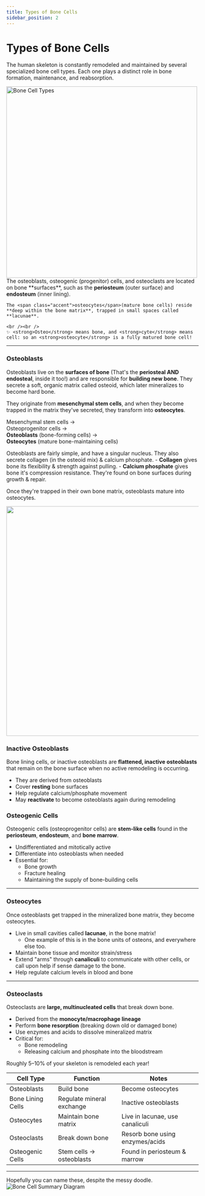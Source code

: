 ```yaml
---
title: Types of Bone Cells
sidebar_position: 2
---
```


# Types of Bone Cells

The human skeleton is constantly remodeled and maintained by several specialized bone cell types. Each one plays a distinct role in bone formation, maintenance, and reabsorption.

<div className="doc-flex">
  <img
    src="https://bio.libretexts.org/@api/deki/files/78111/604-bone-cells.jpeg?revision=1"
    className="doc-image img-margin-right"
    width="500"
    alt="Bone Cell Types"
  />
  <div>
    The <span class="accent">osteoblasts</span>, <span class="accent">osteogenic</span> (progenitor) cells, and <span class="accent">osteoclasts</span> are located on bone **surfaces**, such as the <strong>periosteum</strong> (outer surface) and <strong>endosteum</strong> (inner lining).

    The <span class="accent">osteocytes</span>(mature bone cells) reside **deep within the bone matrix**, trapped in small spaces called **lacunae**.

    <br /><br />
    ✨ <strong>Osteo</strong> means bone, and <strong>cyte</strong> means cell: so an <strong>osteocyte</strong> is a fully matured bone cell!
  </div>
</div>

---
### Osteoblasts 

<span class="accent">Osteoblasts</span> live on the **surfaces of bone** (That's the **periosteal AND endosteal**, inside it too!) and are responsible for **building new bone**. They secrete a soft, organic matrix called <span class="accent">osteoid</span>, which later mineralizes to become hard bone.

They originate from **mesenchymal stem cells**, and when they become trapped in the matrix they've secreted, they transform into **osteocytes**.

<div className="bg-slate-100 p-4 mb-4 rounded-lg">
Mesenchymal stem cells →<br />
Osteoprogenitor cells →<br />
<strong>Osteoblasts</strong> (bone-forming cells) →<br />
<strong>Osteocytes</strong> (mature bone-maintaining cells)
</div>

Osteoblasts are fairly simple, and have a singular nucleus. They also secrete collagen (in the osteoid mix) & calcium phosphate.
    - **Collagen** gives bone its flexibility & strength against pulling.
    - **Calcium phosphate** gives bone it's compression resistance.
They're found on bone surfaces during growth & repair.


Once they're trapped in their own bone matrix, osteoblasts mature into osteocytes.

<img src="https://upload.wikimedia.org/wikipedia/commons/8/89/607_Periosteum_and_Endosteum.jpg" width="600px"/>


### Inactive Osteoblasts

Bone lining cells, or <span class="accent">inactive osteoblasts</span> are **flattened, inactive osteoblasts** that remain on the bone surface when no active remodeling is occurring.

- They are derived from osteoblasts
- Cover **resting** bone surfaces
- Help regulate calcium/phosphate movement
- May **reactivate** to become osteoblasts again during remodeling

### Osteogenic Cells

<span class="accent">Osteogenic cells</span> (osteoprogenitor cells) are **stem-like cells** found in the **periosteum**, **endosteum**, and **bone marrow**.

- Undifferentiated and mitotically active
- Differentiate into osteoblasts when needed
- Essential for:
  - Bone growth
  - Fracture healing
  - Maintaining the supply of bone-building cells

---
### Osteocytes

Once osteoblasts get trapped in the mineralized bone matrix, they become <span class="accent">osteocytes</span>.

- Live in small cavities called **lacunae**, in the bone matrix!
    - One example of this is in the bone units of <span class="accent">osteons</span>, and everywhere else too.
- Maintain bone tissue and monitor strain/stress
- Extend "arms" through **canaliculi** to communicate with other cells, or call upon help if sense damage to the bone.
- Help regulate calcium levels in blood and bone

---

### Osteoclasts

<span class="accent">Osteoclasts</span> are **large, multinucleated cells** that break down bone.

- Derived from the **monocyte/macrophage lineage**
- Perform **bone resorption** (breaking down old or damaged bone)
- Use enzymes and acids to dissolve mineralized matrix
- Critical for:
  - Bone remodeling
  - Releasing calcium and phosphate into the bloodstream

Roughly 5–10% of your skeleton is remodeled each year!


| **Cell Type**         | **Function**                 | **Notes**                                |
|-----------------------|------------------------------|-------------------------------------------|
| Osteoblasts           | Build bone                   | Become osteocytes                         |
| Bone Lining Cells     | Regulate mineral exchange     | Inactive osteoblasts                      |
| Osteocytes            | Maintain bone matrix         | Live in lacunae, use canaliculi           |
| Osteoclasts           | Break down bone              | Resorb bone using enzymes/acids           |
| Osteogenic Cells      | Stem cells → osteoblasts     | Found in periosteum & marrow              |

---
Hopefully you can name these, despite the messy doodle.
<img
  src="/img/anatomy/skeletal/bone-cells.png"
  className="doc-image img-margin-right"
  alt="Bone Cell Summary Diagram"
/>
